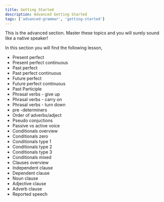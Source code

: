 ```yaml
---
title: Getting Started
description: Advanced Getting Started
tags: ['advanced-grammar', 'getting-started']
---
```


This is the advanced section. Master these topics and you will surely sound like a native speaker!

In this section you will find the following lesson,

- Present perfect
- Present perfect continuous
- Past perfect
- Past perfect continuous
- Future perfect
- Future perfect continuous
- Past Participle
- Phrasal verbs - give up
- Phrasal verbs - carry on
- Phrasal verbs - turn down
- pre -determiners
- Order of adverbs/adject
- Pseudo conjuctions
- Passive vs active voice
- Conditionals overview
- Conditionals zero
- Conditionals type 1
- Conditionals type 2
- Conditionals type 3
- Conditionals mixed
- Clauses overview
- Independent clause
- Dependent clause
- Noun clause
- Adjective clause
- Adverb clause
- Reported speech
